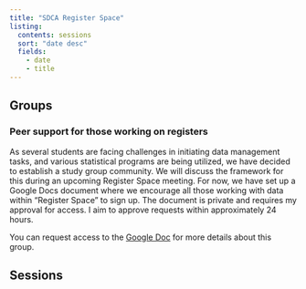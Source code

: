 ```yaml
---
title: "SDCA Register Space"
listing:
  contents: sessions
  sort: "date desc"
  fields:
    - date
    - title
---
```


## Groups

### Peer support for those working on registers

As several students are facing challenges in initiating data management
tasks, and various statistical programs are being utilized, we have
decided to establish a study group community. We will discuss the
framework for this during an upcoming Register Space meeting. For now,
we have set up a Google Docs document where we encourage all those
working with data within "Register Space" to sign up. The document is
private and requires my approval for access. I aim to approve requests
within approximately 24 hours.

You can request access to the [Google
Doc](https://docs.google.com/document/d/1YUrt4DA3GtLq_dHN2SDsoS5deBOnqmVEeJzUOfa1-ZE/edit?usp=sharing)
for more details about this group.

## Sessions
